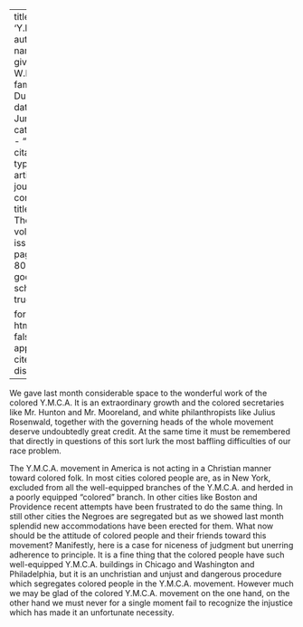 
---
title: 'Y.M.C.A'
author:
  - name:
      given: W.E.B.
      family: Du Bois
date: Jun. 1914
categories: 
  - ""
citation: 
  type: article-journal
  container-title: The Crisis
  volume: 9
  issue: 2
  page: 77, 80
google-scholar: true

format:
  html:
    toc: false
    appendix-cite-as: display
---



We gave last month considerable space to the wonderful work of the colored Y.M.C.A. It is an extraordinary growth and the colored secretaries like Mr. Hunton and Mr. Mooreland, and white philanthropists like Julius Rosenwald, together with the governing heads of the whole movement deserve undoubtedly great credit. At the same time it must be remembered that directly in questions of this sort lurk the most baffling difficulties of our race problem.

The Y.M.C.A. movement in America is not acting in a Christian manner toward colored folk. In most cities colored people are, as in New York, excluded from all the well-equipped branches of the Y.M.C.A. and herded in a poorly equipped "colored" branch. In other cities like Boston and Providence recent attempts have been frustrated to do the same thing. In still other cities the Negroes are segregated but as we showed last month splendid new accommodations have been erected for them. What now should be the attitude of colored people and their friends toward this movement? Manifestly, here is a case for niceness of judgment but unerring adherence to principle. It is a fine thing that the colored people have such well-equipped Y.M.C.A. buildings in Chicago and Washington and Philadelphia, but it is an unchristian and unjust and dangerous procedure which segregates colored people in the Y.M.C.A. movement. However much we may be glad of the colored Y.M.C.A. movement on the one hand, on the other hand we must never for a single moment fail to recognize the injustice which has made it an unfortunate necessity.

